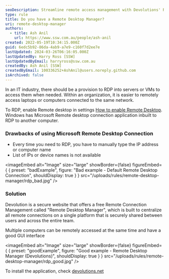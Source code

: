 ```yaml
---
seoDescription: Streamline remote access management with Devolutions' Remote Desktop Manager, a secure platform for centralized connection sharing and efficient multi-computer access.
type: rule
title: Do you have a Remote Desktop Manager?
uri: remote-desktop-manager
authors:
  - title: Ash Anil
    url: https://www.ssw.com.au/people/ash-anil
created: 2022-05-19T10:34:15.000Z
guid: 6edc5b92-86da-4ab9-a7e9-c160f7d2ee7e
lastUpdated: 2024-03-26T06:16:05.000Z
lastUpdatedBy: Harry Ross [SSW]
lastUpdatedByEmail: harryross@ssw.com.au
createdBy: Ash Anil [SSW]
createdByEmail: 100336252+AshAnil@users.noreply.github.com
isArchived: false
---
```


In an IT industry, there should be a provision to RDP into servers or VMs to access them when needed. Within an organization, it is easier to remotely access laptops or computers connected to the same network.

To RDP, enable Remote desktop in settings [How to enable Remote Desktop](https://support.microsoft.com/en-us/windows/how-to-use-remote-desktop-5fe128d5-8fb1-7a23-3b8a-41e636865e8c). Windows has Microsoft Remote desktop connection application inbuilt to RDP to another computer.

### Drawbacks of using Microsoft Remote Desktop Connection

- Every time you need to RDP, you have to manually type the IP address or computer name
- List of IPs or device names is not available

<imageEmbed
  alt="Image"
  size="large"
  showBorder={false}
  figureEmbed={ {
    preset: "badExample",
    figure: "Bad example - Default Remote Desktop Connection",
    shouldDisplay: true
  } }
  src="/uploads/rules/remote-desktop-manager/rdp_bad.jpg"
/>

### Solution

Devolution is a secure website that offers a free Remote Connection Management called "Remote Desktop Manager", which is built to centralize all remote connections on a single platform that is securely shared between users and across the entire team.

Multiple computers can be remotely accessed at the same time and have a good GUI interface

<imageEmbed
  alt="Image"
  size="large"
  showBorder={false}
  figureEmbed={ {
    preset: "goodExample",
    figure: "Good example - Remote Desktop Manager (Devolutions)",
    shouldDisplay: true
  } }
  src="/uploads/rules/remote-desktop-manager/rdp_good.jpg"
/>

To install the application, check [devolutions.net](https://devolutions.net/)
